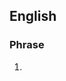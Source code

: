 ==English==

===Phrase===
{{head|en|phrase}}

# {{alternative form of|out of the frying pan, into the fire|lang=en}}